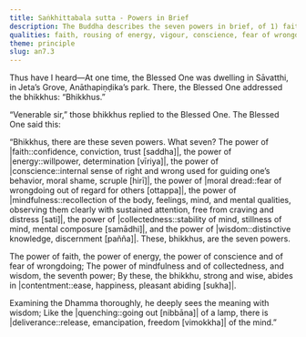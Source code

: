 ```yaml
---
title: Saṅkhittabala sutta - Powers in Brief
description: The Buddha describes the seven powers in brief, of 1) faith, 2) energy, 3) conscience, 4) fear of wrongdoing, 5) mindfulness, 6) collectedness, and 7) wisdom.
qualities: faith, rousing of energy, vigour, conscience, fear of wrongdoing, mindfulness, collectedness, wisdom
theme: principle
slug: an7.3
---
```


Thus have I heard—At one time, the Blessed One was dwelling in Sāvatthi, in Jeta’s Grove, Anāthapiṇḍika’s park. There, the Blessed One addressed the bhikkhus: “Bhikkhus.”

“Venerable sir,” those bhikkhus replied to the Blessed One. The Blessed One said this:

“Bhikkhus, there are these seven powers. What seven? The power of |faith::confidence, conviction, trust [saddha]|, the power of |energy::willpower, determination [vīriya]|, the power of |conscience::internal sense of right and wrong used for guiding one’s behavior, moral shame, scruple [hirī]|, the power of |moral dread::fear of wrongdoing out of regard for others [ottappa]|, the power of |mindfulness::recollection of the body, feelings, mind, and mental qualities, observing them clearly with sustained attention, free from craving and distress [sati]|, the power of |collectedness::stability of mind, stillness of mind, mental composure [samādhi]|, and the power of |wisdom::distinctive knowledge, discernment [pañña]|. These, bhikkhus, are the seven powers.

The power of faith, the power of energy,
the power of conscience and of fear of wrongdoing;
The power of mindfulness and of collectedness,
and wisdom, the seventh power;
By these, the bhikkhu, strong and wise,
abides in |contentment::ease, happiness, pleasant abiding [sukha]|.

Examining the Dhamma thoroughly,
he deeply sees the meaning with wisdom;
Like the |quenching::going out [nibbāna]| of a lamp,
there is |deliverance::release, emancipation, freedom [vimokkha]| of the mind.”